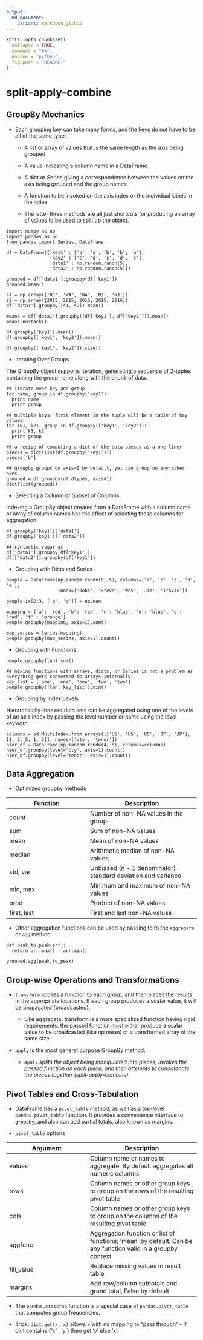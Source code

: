 ```yaml
---
output:
  md_document:
    variant: markdown_github
---
```


<!-- README.md is generated from README.Rmd. -->

```r
knitr::opts_chunk$set(
  collapse = TRUE,
  comment = "#>",
  engine = 'python',
  fig.path = "README-"
)
```

# split-apply-combine

## GroupBy Mechanics

+ Each grouping key can take many forms, and the keys do not have to be all of the same type:

    - A list or array of values that is the same length as the axis being grouped

    - A value indicating a column name in a DataFrame

    - A dict or Series giving a correspondence between the values on the axis being grouped and the group names
    
    - A function to be invoked on the axis index or the individual labels in the index

    - The latter three methods are all just shortcuts for producing an array of values to be used to split up the object.
    
```
import numpy as np
import pandas as pd
from pandas import Series, DataFrame

df = DataFrame({'key1' : ['a', 'a', 'b', 'b', 'a'],
                'key2' : ['c', 'd', 'c', 'd', 'c'],
                'data1' : np.random.randn(5),
                'data2' : np.random.randn(5)})
                
grouped = df['data1'].groupby(df['key1'])
grouped.mean()

s1 = np.array(['NJ', 'WA', 'WA', 'NJ', 'NJ'])
s2 = np.array([2015, 2015, 2016, 2015, 2016])
df['data1'].groupby([s1, s2]).mean()

means = df['data1'].groupby([df['key1'], df['key2']]).mean()
means.unstack()

df.groupby('key1').mean()
df.groupby(['key1', 'key2']).mean()

df.groupby(['key1', 'key2']).size()
```

+ Iterating Over Groups

The GroupBy object supports iteration, generating a sequence of 2-tuples containing the group name along with the chunk of data.

```
## iterate over key and group
for name, group in df.groupby('key1'):
  print name
  print group
  
## multiple keys: first element in the tuple will be a tuple of key values
for (k1, k2), group in df.groupby(['key1', 'key2']):
  print k1, k2
  print group

## a recipe of computing a dict of the data pieces as a one-liner
pieces = dict(list(df.groupby('key1')))
pieces['b']

## groupby groups on axis=0 by default, yet can group on any other axes
grouped = df.groupby(df.dtypes, axis=1)
dict(list(grouped))
```

+ Selecting a Column or Subset of Columns

Indexing a GroupBy object created from a DataFrame with a column name or array of column names has the effect of selecting those columns for aggregation.

```
df.groupby('key1')['data1']
df.groupby('key1')[['data2']]

## syntactic sugar as
df['data1'].groupby(df['key1'])
df[['data2']].groupby(df['key1'])
```

+ Grouping with Dicts and Series

```
people = DataFrame(np.random.randn(5, 5), columns=['a', 'b', 'c', 'd', 'e'], 
                   index=['Jobs', 'Steve', 'Wes', 'Jim', 'Travis'])
                   
people.ix[2:3, ['b', 'c']] = np.nan

mapping = {'a': 'red', 'b': 'red', 'c': 'blue', 'd': 'blue', 'e': 'red', 'f' : 'orange'}
people.groupby(mapping, axis=1).sum()

map_series = Series(mapping)
people.groupby(map_series, axis=1).count()
```

+ Grouping with Functions

```
people.groupby(len).sum()

## mixing functions with arrays, dicts, or Series is not a problem as everything gets converted to arrays internally:
key_list = ['one', 'one', 'one', 'two', 'two']
people.groupby([len, key_list]).min()
```

+ Grouping by Index Levels

Hierarchically-indexed data sets can be aggregated using one of the levels of an axis index by passing the level number or name using the level keyword.

```
columns = pd.MultiIndex.from_arrays([['US', 'US', 'US', 'JP', 'JP'], [1, 3, 5, 1, 3]], names=['cty', 'tenor'])
hier_df = DataFrame(np.random.randn(4, 5), columns=columns)
hier_df.groupby(level='cty', axis=1).count()
hier_df.groupby(level='tenor', axis=1).count()
```

## Data Aggregation

+ Optimized groupby methods

Function | Description
-------- | -----------
count | Number of non-NA values in the group
sum | Sum of non-NA values
mean | Mean of non-NA values
median | Arithmetic median of non-NA values
std, var | Unbiased (n - 1 denominator) standard deviation and variance
min, max | Minimum and maximum of non-NA values
prod | Product of non-NA values
first, last | First and last non-NA values

+ Other aggregation functions can be used by passing to to the `aggregate` or `agg` method

```
def peak_to_peak(arr):
  return arr.max() - arr.min()

grouped.agg(peak_to_peak)
```

## Group-wise Operations and Transformations

+ `transform` applies a function to each group, and then places the results in the appropriate locations. If each group produces a scalar value, it will be propagated (broadcasted).

    - Like aggregate, transform is a more specialized function having rigid requirements: the passed function must either produce a scalar value to be broadcasted (like np.mean) or a transformed array of the same size.

+ `apply` is the most general purpose GroupBy method: 

    - _`apply` splits the object being manipulated into pieces, invokes the passed function on each piece, and then attempts to concatenate the pieces together (split-apply-combine)_.
    
## Pivot Tables and Cross-Tabulation

+ DataFrame has a `pivot_table` method, as well as a top-level `pandas.pivot_table` function. It provides a convenience interface to `groupby`, and also can add partial totals, also known as margins.

+ `pivot_table` options

Argument | Description
-------- | -----------
values | Column name or names to aggregate. By default aggregates all numeric columns
rows | Column names or other group keys to group on the rows of the resulting pivot table
cols | Column names or other group keys to group on the columns of the resulting pivot table
aggfunc | Aggregation function or list of functions; 'mean' by default. Can be any function valid in a groupby context
fill_value | Replace missing values in result table
margins | Add row/column subtotals and grand total, False by default

    
+ The `pandas.crosstab` function is a special case of `pandas.pivot_table` that computes group frequencies.

+ Trick: `dict.get(x, x)` allows `x` with no mapping to "pass through" - if dict contains {'x' : 'y'} then get 'y' else 'x'.




